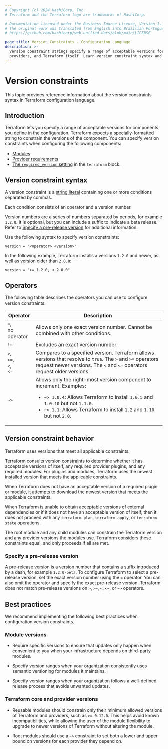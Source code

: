 ```yaml
---
# Copyright (c) 2024 HashiCorp, Inc.
# Terraform and the Terraform logo are trademarks of HashiCorp.

# Documentation licensed under the Business Source License, Version 1.1.
# The original work was translated from English into Brazilian Portuguese.
# https://github.com/hashicorp/web-unified-docs/blob/main/LICENSE

page_title: Version Constraints - Configuration Language
description: >-
  Version constraint strings specify a range of acceptable versions for modules,
  providers, and Terraform itself. Learn version constraint syntax and behavior.
---
```


# Version constraints

This topic provides reference information about the version constraints syntax in Terraform configuration language.

## Introduction

Terraform lets you specify a range of acceptable versions for
components you define in the configuration. Terraform expects a specially-formatted string to constrain the versions of the component. You can specify version constraints when configuring the following components:

- [Modules](/terraform/language/modules)
- [Provider requirements](/terraform/language/providers/requirements)
- [The `required_version` setting](/terraform/language/terraform#terraform-required_version) in the `terraform` block.

## Version constraint syntax

A version constraint is a [string literal](/terraform/language/expressions/strings)
containing one or more conditions separated by commas.

Each condition consists of an operator and a version number.

Version numbers are a series of numbers separated by periods, for example `1.2.0`. It is optional, but you can include a suffix to indicate a beta release. Refer to [Specify a pre-release version](#specify-a-pre-release-version) for additional information.

Use the following syntax to specify version constraints:

```hcl
version = "<operator> <version>"
```

In the following example, Terraform installs a versions `1.2.0` and newer, as well as version older than `2.0.0`:

```hcl
version = ">= 1.2.0, < 2.0.0"
```

## Operators

The following table describes the operators you can use to configure version constraints:

| Operator | Description |
| --- | --- |
| `=`, <br/>no operator | Allows only one exact version number. Cannot be combined with other conditions. |
| `!=` | Excludes an exact version number. |
| `>`,<br/> `>=`,<br/> `<`,<br/> `<=` | Compares to a specified version. Terraform allows versions that resolve to `true`. The `>` and `>=` operators request newer versions. The `<` and `<=` operators request older versions. |
| `~>` | Allows only the right-most version component to increment. Examples: <ul><li>`~> 1.0.4`: Allows Terraform to install `1.0.5` and `1.0.10` but not `1.1.0`.</li><li>`~> 1.1`: Allows Terraform to install `1.2` and `1.10` but not `2.0`. </li></ul>|

## Version constraint behavior

Terraform uses versions that meet all applicable constraints.

Terraform consults version constraints to determine whether it has acceptable
versions of itself, any required provider plugins, and any required modules. For
plugins and modules, Terraform uses the newest installed version that meets the
applicable constraints.

When Terraform does not have an acceptable version of a required plugin or module,
it attempts to download the newest version that meets the applicable
constraints.

When Terraform is unable to obtain acceptable versions of external dependencies
or if it does not have an acceptable version of itself, then it does not proceed with any
`terraform plan`, `terraform apply`, or `terraform state` operations.

The root module and any child modules can constrain the Terraform version and any provider versions the modules use. Terraform considers these constraints
equal, and only proceeds if all are met.

### Specify a pre-release version

A pre-release version is a version number that contains a suffix introduced by
a dash, for example `1.2.0-beta`. To configure Terraform to select a pre-release version, set the exact version number using the `=` operator. You can also omit the operator and specify the exact pre-release version. Terraform does not match pre-release versions on `>`, `>=`, `<`, `<=`, or `~>` operators.

## Best practices

We recommend implementing the following best practices when configuration version constraints.

### Module versions

- Require specific versions to ensure that updates only happen when convenient to you when your infrastructure depends on third-party modules.

- Specify version ranges when your organization consistently uses semantic versioning for modules  it maintains.

- Specify version ranges when your organization follows a well-defined release process that avoids unwanted updates.

### Terraform core and provider versions

- Reusable modules should constrain only their minimum allowed versions of
  Terraform and providers, such as `>= 0.12.0`. This helps avoid known
  incompatibilities, while allowing the user of the module flexibility to
  upgrade to newer versions of Terraform without altering the module.

- Root modules should use a `~>` constraint to set both a lower and upper bound
  on versions for each provider they depend on.
